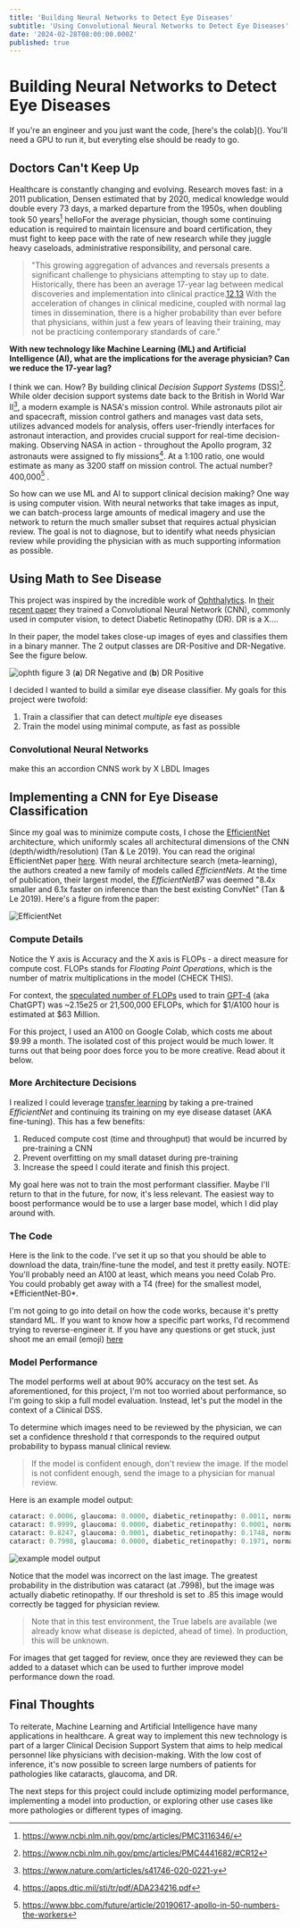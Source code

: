 ```yaml
---
title: 'Building Neural Networks to Detect Eye Diseases'
subtitle: 'Using Convolutional Neural Networks to Detect Eye Diseases'
date: '2024-02-28T08:00:00.000Z'
published: true
---
```


# Building Neural Networks to Detect Eye Diseases

<Callout type="info">
If you're an engineer and you just want the code, [here's the colab](). You'll need a GPU to run it, but everyting else should be ready to go.
</Callout>

## Doctors Can't Keep Up

Healthcare is constantly changing and evolving. Research moves fast: in a 2011 publication, Densen estimated that by 2020, medical knowledge would double every 73 days, a marked departure from the 1950s, when doubling took 50 years[^1] <Sidenote idx={1}>hello</Sidenote>For the average physician, though some continuing education is required to maintain licensure and board certification, they must fight to keep pace with the rate of new research while they juggle heavy caseloads, administrative responsibility, and personal care. 

> "This growing aggregation of advances and reversals presents a significant challenge to physicians attempting to stay up to date. Historically, there has been an average 17-year lag between medical discoveries and implementation into clinical practice.[12](https://www.ncbi.nlm.nih.gov/pmc/articles/PMC4441682/#CR12),[13](https://www.ncbi.nlm.nih.gov/pmc/articles/PMC4441682/#CR13) With the acceleration of changes in clinical medicine, coupled with normal lag times in dissemination, there is a higher probability than ever before that physicians, within just a few years of leaving their training, may not be practicing contemporary standards of care."

**With new technology like Machine Learning (ML) and Artificial Intelligence (AI), what are the implications for the average physician? Can we reduce the 17-year lag?**

I think we can. How? By building clinical *Decision Support Systems* (DSS)[^2]. While older decision support systems date back to the British in World War II[^3], a modern example is NASA's mission control. While astronauts pilot air and spacecraft, mission control gathers and manages vast data sets, utilizes advanced models for analysis, offers user-friendly interfaces for astronaut interaction, and provides crucial support for real-time decision-making. Observing NASA in action - throughout the Apollo program, 32 astronauts were assigned to fly missions[^4]. At a 1:100 ratio, one would estimate as many as 3200 staff on mission control. The actual number? 400,000[^5] . 

So how can we use ML and AI to support clinical decision making? One way is using computer vision. With neural networks that take images as input, we can batch-process large amounts of medical imagery and use the network to return the much smaller subset that requires actual physician review. The goal is not to diagnose, but to identify what needs physician review while providing the physician with as much supporting information as possible.

## Using Math to See Disease

This project was inspired by the incredible work of [Ophthalytics](https://www.ophthalytics.com/). In [their recent paper](https://www.mdpi.com/2075-4418/13/3/393) they trained a Convolutional Neural Network (CNN), commonly used in computer vision, to detect Diabetic Retinopathy (DR). DR is a X....

In their paper, the model takes close-up images of eyes and classifies them in a binary manner. The 2 output classes are DR-Positive and DR-Negative. See the figure below.

![ophth figure 3](/assets/blog/neural-nets-for-eye-disease/ophth-fig-3.png)
(**a**) DR Negative and (**b**) DR Positive

I decided I wanted to build a similar eye disease classifier. My goals for this project were twofold:
1. Train a classifier that can detect *multiple* eye diseases
2. Train the model using minimal compute, as fast as possible

### Convolutional Neural Networks
make this an accordion
CNNS work by X
LBDL Images

## Implementing a CNN for Eye Disease Classification

Since my goal was to minimize compute costs, I chose the [EfficientNet](https://arxiv.org/abs/1905.11946) architecture, which 
uniformly scales all architectural dimensions of the CNN (depth/width/resolution) (Tan & Le 2019). You can read the original EfficientNet paper [here](https://arxiv.org/abs/1905.11946). With neural architecture search (meta-learning), the authors created a new family of models called *EfficientNets*. At the time of publication, their largest model, the *EfficientNetB7* was deemed "8.4x smaller and 6.1x faster on inference than the best existing ConvNet" (Tan & Le 2019). Here's a figure from the paper:

![EfficientNet](/assets/blog/neural-nets-for-eye-disease/efficientnet.png)

### Compute Details

Notice the Y axis is Accuracy and the X axis is FLOPs - a direct measure for compute cost. FLOPs stands for *Floating Point Operations*, which is the number of matrix multiplications in the model (CHECK THIS). 

For context, the [speculated number of FLOPs](https://patmcguinness.substack.com/p/gpt-4-details-revealed) used to train [GPT-4](https://arxiv.org/abs/2303.08774) (aka ChatGPT) was ~2.15e25 or 21,500,000 EFLOPs, which for \$1/A100 hour is estimated at \$63 Million. 

For this project, I used an A100 on Google Colab, which costs me about \$9.99 a month. The isolated cost of this project would be much lower. It turns out that being poor does force you to be more creative. Read about it below.

### More Architecture Decisions

I realized I could leverage [transfer learning](https://en.wikipedia.org/wiki/Transfer_learning) by taking a pre-trained *EfficientNet* and continuing its training on my eye disease dataset (AKA fine-tuning). This has a few benefits:
1. Reduced compute cost (time and throughput) that would be incurred by pre-training a CNN
2. Prevent overfitting on my small dataset during pre-training
3. Increase the speed I could iterate and finish this project.

My goal here was not to train the most performant classifier. Maybe I'll return to that in the future, for now, it's less relevant. The easiest way to boost performance would be to use a larger base model, which I did play around with.

### The Code

<Callout>
Here is the link to the code. I've set it up so that you should be able to download the data, train/fine-tune the model, and test it pretty easily. NOTE: You'll probably need an A100 at least, which means you need Colab Pro. You could probably get away with a T4 (free) for the smallest model, *EfficientNet-B0*.
</Callout>

I'm not going to go into detail on how the code works, because it's pretty standard ML. If you want to know how a specific part works, I'd recommend trying to reverse-engineer it. If you have any questions or get stuck, just shoot me an email (emoji) [here]()

### Model Performance

The model performs well at about 90% accuracy on the test set. As aforementioned, for this project, I'm not too worried about performance, so I'm going to skip a full model evaluation. Instead, let's put the model in the context of a Clinical DSS.

To determine which images need to be reviewed by the physician, we can set a confidence threshold $t$ that corresponds to the required output probability to bypass manual clinical review.

>If the model is confident enough, don't review the image. If the model is not confident enough, send the image to a physician for manual review.

Here is an example model output:

```python
cataract: 0.0006, glaucoma: 0.0000, diabetic_retinopathy: 0.0011, normal: 0.9983
cataract: 0.9999, glaucoma: 0.0000, diabetic_retinopathy: 0.0001, normal: 0.0000
cataract: 0.8247, glaucoma: 0.0001, diabetic_retinopathy: 0.1748, normal: 0.0004
cataract: 0.7998, glaucoma: 0.0000, diabetic_retinopathy: 0.1971, normal: 0.0031
```

![example model output](/assets/blog/neural-nets-for-eye-disease/example-output.png)

Notice that the model was incorrect on the last image. The greatest probability in the distribution was cataract (at .7998), but the image was actually diabetic retinopathy. If our threshold is set to .85 this image would correctly be tagged for physician review. 

> Note that in this test environment, the True labels are available (we already know what disease is depicted, ahead of time). In production, this will be unknown.

For images that get tagged for review, once they are reviewed they can be added to a dataset which can be used to further improve model performance down the road.

## Final Thoughts

To reiterate, Machine Learning and Artificial Intelligence have many applications in healthcare. A great way to implement this new technology is part of a larger Clinical Decision Support System that aims to help medical personnel like physicians with decision-making. With the low cost of inference, it's now possible to screen large numbers of patients for pathologies like cataracts, glaucoma, and DR. 

The next steps for this project could include optimizing model performance, implementing a model into production, or exploring other use cases like more pathologies or different types of imaging. 

[^1]: https://www.ncbi.nlm.nih.gov/pmc/articles/PMC3116346/
[^2]: https://www.ncbi.nlm.nih.gov/pmc/articles/PMC4441682/#CR12
[^3]: https://www.nature.com/articles/s41746-020-0221-y
[^4]: https://apps.dtic.mil/sti/tr/pdf/ADA234216.pdf
[^5]: https://www.bbc.com/future/article/20190617-apollo-in-50-numbers-the-workers